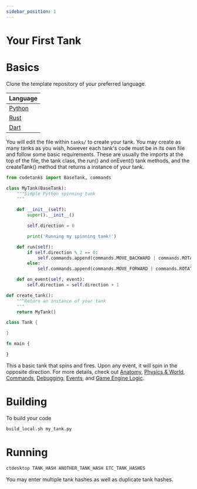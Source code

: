 ```yaml
---
sidebar_position: 1
---
```


# Your First Tank

# Basics
Clone the template repository of your preferred language.

| Language |
| --- |
| [Python](https://github.com/code-tanks/python-template) |
| [Rust](https://github.com/code-tanks/rust-template) |
| [Dart](https://github.com/code-tanks/dart-template) |

You will edit the file within `tanks/` to create your tank. You may create as many tanks as you wish, however each tank's code must be in its own file and follow some basic requirements. These are usually the imports at the top of the file, the tank class, the run() and onEvent() tank methods, and the createTank() method that returns a instance of your tank.


<Tabs groupId="code-tanks-language">
<TabItem value="py" label="Python">

```py title="spin_bot.py"
from codetanks import BaseTank, commands

class MyTank(BaseTank):
    """Simple Python spinning tank
    """

    def __init__(self):
        super().__init__()

        self.direction = 0

        print('Running my spinning tank!')

    def run(self):
        if self.direction % 2 == 0:
            self.commands.append(commands.MOVE_BACKWARD | commands.ROTATE_TANK_COUNTER_CLOCKWISE | commands.FIRE)
        else:
            self.commands.append(commands.MOVE_FORWARD | commands.ROTATE_TANK_CLOCKWISE | commands.FIRE)

    def on_event(self, event):
        self.direction = self.direction + 1

def create_tank():
    """Return an instance of your tank
    """
    return MyTank()
```

</TabItem>
<TabItem value="dart" label="Dart">

```dart title="spin_bot.dart"
class Tank {

}
```

</TabItem>
<TabItem value="rust" label="Rust">

```rust title="spin_bot.rs"
fn main {

}
```

</TabItem>
</Tabs>

This a basic tank that spins and fires. Upon any event, it will spin in the opposite direction. For more details, check out [Anatomy](anatomy.md), [Physics & World](physics-and-world.md), [Commands](commands.md), [Debugging](debugging.md), [Events](events.md), and [Game Engine Logic](game-engine-logic.md).

# Building

To build your code
```bash
build_local.sh my_tank.py
```

# Running
```bash
ctdesktop TANK_HASH ANOTHER_TANK_HASH ETC_TANK_HASHES
```
You may enter multiple tank hashes as well as duplicate tank hashes.
